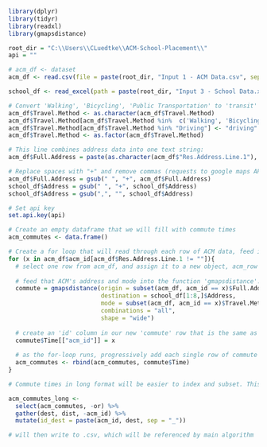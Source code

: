 ```r
library(dplyr)
library(tidyr)
library(readxl)
library(gmapsdistance)

root_dir = "C:\\Users\\CLuedtke\\ACM-School-Placement\\"
api = ""

# acm_df <- dataset
acm_df <- read.csv(file = paste(root_dir, "Input 1 - ACM Data.csv", sep = ""))

school_df <- read_excel(path = paste(root_dir, "Input 3 - School Data.xls", sep = ""))

# Convert 'Walking', 'Bicycling', 'Public Transportation' to 'transit'
acm_df$Travel.Method <- as.character(acm_df$Travel.Method)
acm_df$Travel.Method[acm_df$Travel.Method %in%  c('Walking', 'Bicycling', 'Public Transportation')] <- "transit"
acm_df$Travel.Method[acm_df$Travel.Method %in% "Driving"] <- "driving"
acm_df$Travel.Method <- as.factor(acm_df$Travel.Method)

# This line combines address data into one text string:
acm_df$Full.Address = paste(as.character(acm_df$"Res.Address.Line.1"), as.character(acm_df$"Res.City"), as.character(acm_df$"Res.State"), as.character(acm_df$"Res.Postal Cde"))

# Replace spaces with "+" and remove commas (requests to google maps API cannot include spaces)
acm_df$Full.Address = gsub(" ", "+", acm_df$Full.Address)
school_df$Address = gsub(" ", "+", school_df$Address)
school_df$Address = gsub(",", "", school_df$Address)

# Set api key
set.api.key(api)

# Create an empty dataframe that we will fill with commute times
acm_commutes <- data.frame()

# Create a for loop that will read through each row of ACM data, feed it into the main function of our gmapsdistance pckage, and build a new data frame of commute info.
for (x in acm_df$acm_id[acm_df$Res.Address.Line.1 != ""]){
  # select one row from acm_df, and assign it to a new object, acm_row
  
  # feed that ACM's address and mode into the function 'gmapsdistance'. This will return a new object that is a sngle row of ACM commute times to each school. That row is assigned to a new object, 'commute'
  commute = gmapsdistance(origin = subset(acm_df, acm_id == x)$Full.Address, 
                          destination = school_df[1:8,]$Address, 
                          mode = subset(acm_df, acm_id == x)$Travel.Method, 
                          combinations = "all", 
                          shape = "wide")
  
  # create an 'id' column in our new 'commute' row that is the same as x. We will use this to join our data frames.
  commute$Time[["acm_id"]] = x
  
  # as the for-loop runs, progressively add each single row of commute data into a new data frame called am_commutes. As this for-loop runs, this dataframe grows to include all ACM's.
  acm_commutes <- rbind(acm_commutes, commute$Time)
}

# Commute times in long format will be easier to index and subset. This can be accomplished in the output of "gmapsdistance" function later.

acm_commutes_long <-
  select(acm_commutes, -or) %>%
  gather(dest, dist, -acm_id) %>%
  mutate(id_dest = paste(acm_id, dest, sep = "_"))

# will then write to .csv, which will be referenced by main algorithm

```